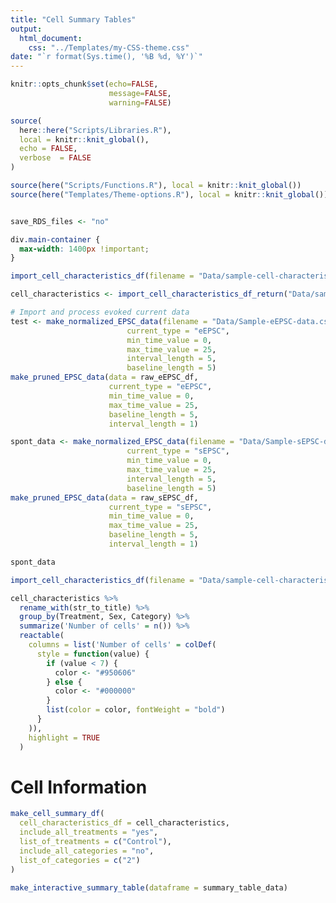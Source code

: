 ```yaml
---
title: "Cell Summary Tables"
output:
  html_document:
    css: "../Templates/my-CSS-theme.css"
date: "`r format(Sys.time(), '%B %d, %Y')`"
---
```


```r
knitr::opts_chunk$set(echo=FALSE,
                      message=FALSE,
                      warning=FALSE)

source(
  here::here("Scripts/Libraries.R"),
  local = knitr::knit_global(),
  echo = FALSE,
  verbose  = FALSE
)

source(here("Scripts/Functions.R"), local = knitr::knit_global())
source(here("Templates/Theme-options.R"), local = knitr::knit_global())


save_RDS_files <- "no"
```


```css
div.main-container {
  max-width: 1400px !important;
}

```


```r
import_cell_characteristics_df(filename = "Data/sample-cell-characteristics.csv")
```


```r
cell_characteristics <- import_cell_characteristics_df_return("Data/sample-cell-characteristics.csv")
```



```r
# Import and process evoked current data
test <- make_normalized_EPSC_data(filename = "Data/Sample-eEPSC-data.csv",
                          current_type = "eEPSC",
                          min_time_value = 0,
                          max_time_value = 25,
                          interval_length = 5,
                          baseline_length = 5)
make_pruned_EPSC_data(data = raw_eEPSC_df,
                      current_type = "eEPSC",
                      min_time_value = 0,
                      max_time_value = 25,
                      baseline_length = 5,
                      interval_length = 1)

spont_data <- make_normalized_EPSC_data(filename = "Data/Sample-sEPSC-data.csv",
                          current_type = "sEPSC",
                          min_time_value = 0,
                          max_time_value = 25,
                          interval_length = 5,
                          baseline_length = 5)
make_pruned_EPSC_data(data = raw_sEPSC_df,
                      current_type = "sEPSC",
                      min_time_value = 0,
                      max_time_value = 25,
                      baseline_length = 5,
                      interval_length = 1)
```

```r
spont_data
```


```r
import_cell_characteristics_df(filename = "Data/sample-cell-characteristics.csv")
```

```r
cell_characteristics %>%
  rename_with(str_to_title) %>% 
  group_by(Treatment, Sex, Category) %>%
  summarize('Number of cells' = n()) %>%
  reactable(
    columns = list('Number of cells' = colDef(
      style = function(value) {
        if (value < 7) {
          color <- "#950606"
        } else {
          color <- "#000000"
        }
        list(color = color, fontWeight = "bold")
      }
    )),
    highlight = TRUE
  )
```

# Cell Information

```r
make_cell_summary_df(
  cell_characteristics_df = cell_characteristics,
  include_all_treatments = "yes",
  list_of_treatments = c("Control"),
  include_all_categories = "no",
  list_of_categories = c("2")
)

make_interactive_summary_table(dataframe = summary_table_data)
```


